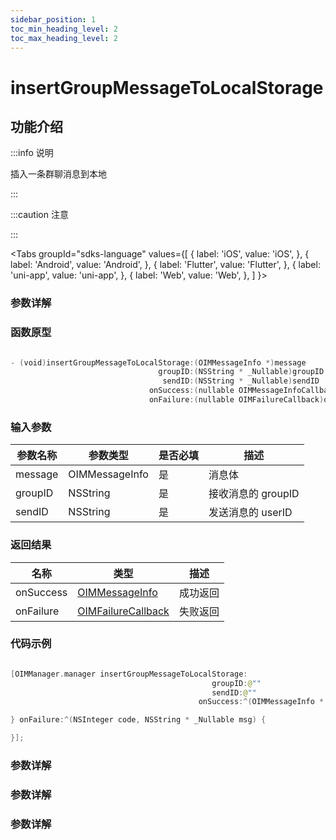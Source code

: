 ```yaml
---
sidebar_position: 1
toc_min_heading_level: 2
toc_max_heading_level: 2
---
```


# insertGroupMessageToLocalStorage

## 功能介绍

:::info 说明

插入一条群聊消息到本地

:::

:::caution 注意

:::

<Tabs
groupId="sdks-language"
values={[
{ label: 'iOS', value: 'iOS', },
{ label: 'Android', value: 'Android', },
{ label: 'Flutter', value: 'Flutter', },
{ label: 'uni-app', value: 'uni-app', },
{ label: 'Web', value: 'Web', },
]
}>

<TabItem value="Flutter">

### 参数详解

</TabItem>

<TabItem value="iOS">

### 函数原型

```swift showLineNumbers

- (void)insertGroupMessageToLocalStorage:(OIMMessageInfo *)message
                                 groupID:(NSString * _Nullable)groupID
                                  sendID:(NSString * _Nullable)sendID
                               onSuccess:(nullable OIMMessageInfoCallback)onSuccess
                               onFailure:(nullable OIMFailureCallback)onFailure;

```

### 输入参数

| 参数名称 | 参数类型       | 是否必填 | 描述               |
| -------- | -------------- | -------- | ------------------ |
| message  | OIMMessageInfo | 是       | 消息体             |
| groupID  | NSString       | 是       | 接收消息的 groupID |
| sendID   | NSString       | 是       | 发送消息的 userID  |

### 返回结果

| 名称      | 类型                                                      | 描述     |
| --------- | --------------------------------------------------------- | -------- |
| onSuccess | [OIMMessageInfo](docs/sdks/Class/Message/MessageInfo.mdx) | 成功返回 |
| onFailure | [OIMFailureCallback](docs/sdks/Callback/onError.mdx)      | 失败返回 |

### 代码示例

```swift showLineNumbers

[OIMManager.manager insertGroupMessageToLocalStorage:
                                             groupID:@""
                                             sendID:@""
                                          onSuccess:^(OIMMessageInfo * _Nullable message) {

} onFailure:^(NSInteger code, NSString * _Nullable msg) {

}];

```

</TabItem>

<TabItem value="Android">

### 参数详解

</TabItem>

<TabItem value="Web">

### 参数详解

</TabItem>

<TabItem value="uni-app">

### 参数详解

</TabItem>

</Tabs>
